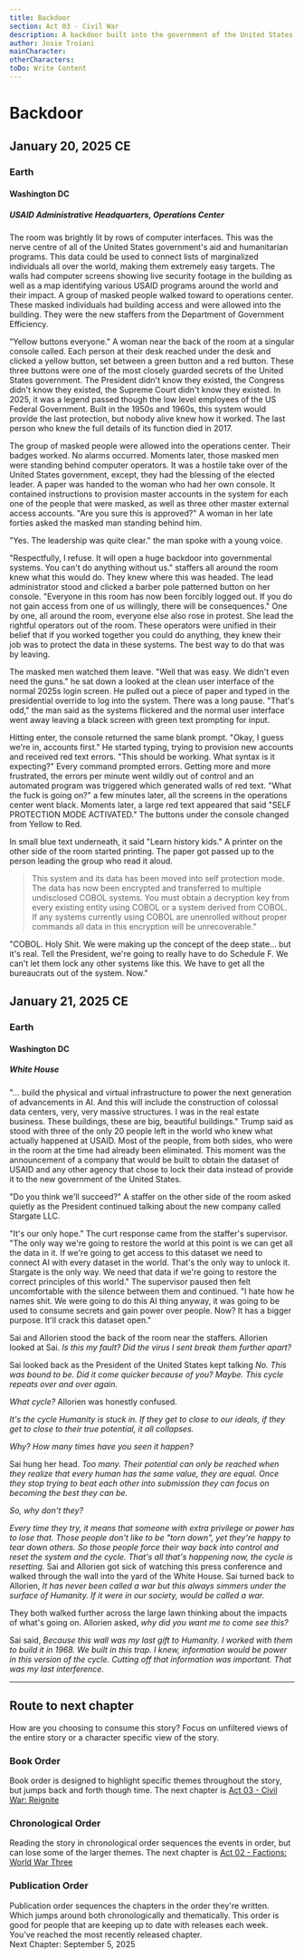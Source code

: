 ```yaml
---
title: Backdoor
section: Act 03 - Civil War
description: A backdoor built into the government of the United States decades ago gets triggered and locks down some key data that is needed to enforce power and restart the cycle.
author: Josie Troiani
mainCharacter:
otherCharacters:
toDo: Write Content
---
```


# Backdoor

## January 20, 2025 CE

### Earth

#### Washington DC

##### USAID Administrative Headquarters, Operations Center

The room was brightly lit by rows of computer interfaces. This was the nerve centre of all of the United States government's aid and humanitarian programs. This data could be used to connect lists of marginalized individuals all over the world, making them extremely easy targets. The walls had computer screens showing live security footage in the building as well as a map identifying various USAID programs around the world and their impact. A group of masked people walked toward to operations center. These masked individuals had building access and were allowed into the building. They were the new staffers from the Department of Government Efficiency.

"Yellow buttons everyone." A woman near the back of the room at a singular console called. Each person at their desk reached under the desk and clicked a yellow button, set between a green button and a red button. These three buttons were one of the most closely guarded secrets of the United States government. The President didn't know they existed, the Congress didn't know they existed, the Supreme Court didn't know they existed. In 2025, it was a legend passed though the low level employees of the US Federal Government. Built in the 1950s and 1960s, this system would provide the last protection, but nobody alive knew how it worked. The last person who knew the full details of its function died in 2017.

The group of masked people were allowed into the operations center. Their badges worked. No alarms occurred. Moments later, those masked men were standing behind computer operators. It was a hostile take over of the United States government, except, they had the blessing of the elected leader. A paper was handed to the woman who had her own console. It contained instructions to provision master accounts in the system for each one of the people that were masked, as well as three other master external access accounts. "Are you sure this is approved?" A woman in her late forties asked the masked man standing behind him.

"Yes. The leadership was quite clear." the man spoke with a young voice.

"Respectfully, I refuse. It will open a huge backdoor into governmental systems. You can't do anything without us." staffers all around the room knew what this would do. They knew where this was headed. The lead administrator stood and clicked a barber pole patterned button on her console. "Everyone in this room has now been forcibly logged out. If you do not gain access from one of us willingly, there will be consequences." One by one, all around the room, everyone else also rose in protest. She lead the rightful operators out of the room. These operators were unified in their belief that if you worked together you could do anything, they knew their job was to protect the data in these systems. The best way to do that was by leaving.

The masked men watched them leave. "Well that was easy. We didn't even need the guns." he sat down a looked at the clean user interface of the normal 2025s login screen. He pulled out a piece of paper and typed in the presidential override to log into the system. There was a long pause. "That's odd," the man said as the systems flickered and the normal user interface went away leaving a black screen with green text prompting for input.

Hitting enter, the console returned the same blank prompt. "Okay, I guess we're in, accounts first." He started typing, trying to provision new accounts and received red text errors. "This should be working. What syntax is it expecting?" Every command prompted errors. Getting more and more frustrated, the errors per minute went wildly out of control and an automated program was triggered which generated walls of red text. "What the fuck is going on?" a few minutes later, all the screens in the operations center went black. Moments later, a large red text appeared that said "SELF PROTECTION MODE ACTIVATED." The buttons under the console changed from Yellow to Red.

In small blue text underneath, it said "Learn history kids." A printer on the other side of the room started printing. The paper got passed up to the person leading the group who read it aloud.

> This system and its data has been moved into self protection mode. The data has now been encrypted and transferred to multiple undisclosed COBOL systems. You must obtain a decryption key from every existing entity using COBOL or a system derived from COBOL. If any systems currently using COBOL are unenrolled without proper commands all data in this encryption will be unrecoverable."

"COBOL. Holy Shit. We were making up the concept of the deep state... but it's real. Tell the President, we're going to really have to do Schedule F. We can't let them lock any other systems like this. We have to get all the bureaucrats out of the system. Now."

## January 21, 2025 CE

### Earth

#### Washington DC

##### White House

"... build the physical and virtual infrastructure to power the next generation of advancements in AI. And this will include the construction of colossal data centers, very, very massive structures. I was in the real estate business. These buildings, these are big, beautiful buildings." Trump said as stood with three of the only 20 people left in the world who knew what actually happened at USAID. Most of the people, from both sides, who were in the room at the time had already been eliminated. This moment was the announcement of a company that would be built to obtain the dataset of USAID and any other agency that chose to lock their data instead of provide it to the new government of the United States.

"Do you think we'll succeed?" A staffer on the other side of the room asked quietly as the President continued talking about the new company called Stargate LLC.

"It's our only hope." The curt response came from the staffer's supervisor. "The only way we're going to restore the world at this point is we can get all the data in it. If we're going to get access to this dataset we need to connect AI with every dataset in the world. That's the only way to unlock it. Stargate is the only way. We need that data if we're going to restore the correct principles of this world." The supervisor paused then felt uncomfortable with the silence between them and continued. "I hate how he names shit. We were going to do this AI thing anyway, it was going to be used to consume secrets and gain power over people. Now? It has a bigger purpose. It'll crack this dataset open."

Sai and Allorien stood the back of the room near the staffers. Allorien looked at Sai. *Is this my fault? Did the virus I sent break them further apart?*

Sai looked back as the President of the United States kept talking *No. This was bound to be. Did it come quicker because of you? Maybe. This cycle repeats over and over again.*

*What cycle?* Allorien was honestly confused.

*It's the cycle Humanity is stuck in. If they get to close to our ideals, if they get to close to their true potential, it all collapses.*

*Why? How many times have you seen it happen?*

Sai hung her head. *Too many. Their potential can only be reached when they realize that every human has the same value, they are equal. Once they stop trying to beat each other into submission they can focus on becoming the best they can be.*

*So, why don't they?*

*Every time they try, it means that someone with extra privilege or power has to lose that. Those people don't like to be "torn down", yet they're happy to tear down others. So those people force their way back into control and reset the system and the cycle. That's all that's happening now, the cycle is resetting.* Sai and Allorien got sick of watching this press conference and walked through the wall into the yard of the White House. Sai turned back to Allorien, *It has never been called a war but this always simmers under the surface of Humanity. If it were in our society, would be called a war.*

They both walked further across the large lawn thinking about the impacts of what's going on. Allorien asked, *why did you want me to come see this?*

Sai said, *Because this wall was my last gift to Humanity. I worked with them to build it in 1968. We built in this trap. I knew, information would be power in this version of the cycle. Cutting off that information was important. That was my last interference.*

---

## Route to next chapter

How are you choosing to consume this story?
Focus on unfiltered views of the entire story or a character specific view of the story.


### Book Order

Book order is designed to highlight specific themes throughout the story, but jumps back and forth though time.
<Callout type="info" emoji="️📖">
    The next chapter is [Act 03 - Civil War: Reignite](./reignite.mdx)
</Callout>

### Chronological Order

Reading the story in chronological order sequences the events in order, but can lose some of the larger themes.
<Callout type="info" emoji="️🕰️">
    The next chapter is [Act 02 - Factions: World War Three](../factions/worldwarthree.mdx)
</Callout>

### Publication Order

Publication order sequences the chapters in the order they're written. Which jumps around both chronologically and thematically. This order is good for people that are keeping up to date with releases each week.
<Callout type="info" emoji="️✍️">
    You’ve reached the most recently released chapter.  
    Next Chapter: September 5, 2025
</Callout>
